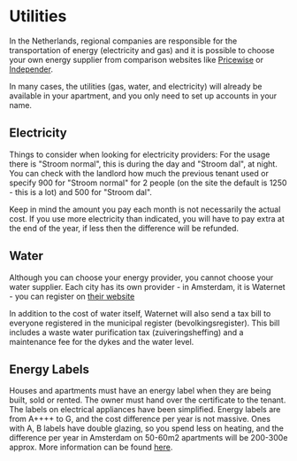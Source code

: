 # Utilities

In the Netherlands, regional companies are responsible for the transportation of energy (electricity and gas) and it is possible to choose your own energy supplier from comparison websites like [Pricewise](https://www.pricewise.nl/energie-vergelijken/) or [Independer](https://www.independer.nl/energie/info/besparen/energieverbruik-berekenen).

In many cases, the utilities (gas, water, and electricity) will already be available in your apartment, and you only need to set up accounts in your name. 
## Electricity
Things to consider when looking for electricity providers:
For the usage there is "Stroom normal", this is during the day and "Stroom dal", at night. You can check with the landlord how much the previous tenant used or specify 900 for "Stroom normal" for 2 people (on the site the default is 1250 - this is a lot) and 500 for "Stroom dal". 

Keep in mind the amount you pay each month is not necessarily the actual cost. If you use more electricity than indicated, you will have to pay extra at the end of the year, if less then the difference will be refunded.

## Water
Although you can choose your energy provider, you cannot choose your water supplier. Each city has its own provider - in Amsterdam, it is Waternet - you can register on [their website](https://www.waternet.nl/en/service-and-contact/moving-home/register/#/)

In addition to the cost of water itself, Waternet will also send a tax bill to everyone registered in the municipal register (bevolkingsregister). This bill includes a waste water purification tax (zuiveringsheffing) and a maintenance fee for the dykes and the water level. 


## Energy Labels
Houses and apartments must have an energy label when they are being built, sold or rented. The owner must hand over the certificate to the tenant. The labels on electrical appliances have been simplified. Energy labels are from A++++ to G, and the cost difference per year is not massive. Ones with A, B labels have double glazing, so you spend less on heating, and the difference per year in Amsterdam on 50-60m2 apartments will be 200-300e approx. More information can be found [here](https://www.funda.nl/en/meer-weten/energielabel/).
